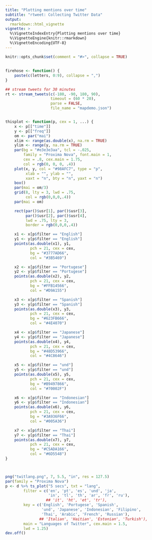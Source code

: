 ```yaml
---
title: "Plotting mentions over time"
subtitle: "rtweet: Collecting Twitter Data"
output:
  rmarkdown::html_vignette
vignette: >
  %\VignetteIndexEntry{Plotting mentions over time}
  %\VignetteEngine{knitr::rmarkdown}
  %\VignetteEncoding{UTF-8}
---
```


```r
knitr::opts_chunk$set(comment = "#>", collapse = TRUE)
```

##


```r
firehose <- function() {
    paste(c(letters, 0:9), collapse = ",")
}

## stream tweets for 30 minutes
rt <- stream_tweets(c(-180, -90, 180, 90),
                    timeout = (60 * 20),
                    parse = FALSE,
                    file_name = "mapdemo.json")


thisplot <- function(p, cex = 1, ...) {
    x <- p[["time"]]
    y <- p[["freq"]]
    om <- par("mai")
    xlim <- range(as.double(x), na.rm = TRUE)
    ylim <- range(y, na.rm = TRUE)
    par(bg = "#e3e3e3aa", tcl = -.025,
        family = "Proxima Nova", font.main = 1,
        cex = .8, cex.main = 1.75,
        col = rgb(0, 0, 0, .4))
    plot(x, y, col = "#98AFC7", type = "p",
         xlab = "", ylab = "",
         xaxt = "n", bty = "n", yaxt = "n")
    box()
    par(mai = om/3)
    grid(8, lty = 3, lwd = .75,
         col = rgb(0,0,0,.4))
    par(mai = om)

    rect(par()$usr[1], par()$usr[3],
         par()$usr[2], par()$usr[4],
         lwd = .75, lty = 3,
         border = rgb(0,0,0,.4))

    x1 <- x[p$filter == "English"]
    y1 <- y[p$filter == "English"]
    points(as.double(x1), y1,
           pch = 21, cex = cex,
           bg = "#3777AD66",
           col = "#3B5469")

    x2 <- x[p$filter == "Portugese"]
    y2 <- y[p$filter == "Portugese"]
    points(as.double(x2), y2,
           pch = 21, cex = cex,
           bg = "#FFB14566",
           col = "#D9A155")

    x3 <- x[p$filter == "Spanish"]
    y3 <- y[p$filter == "Spanish"]
    points(as.double(x3), y3,
           pch = 21, cex = cex,
           bg = "#623FB666",
           col = "#4E4070")

    x4 <- x[p$filter == "Japanese"]
    y4 <- y[p$filter == "Japanese"]
    points(as.double(x4), y4,
           pch = 21, cex = cex,
           bg = "#48D53966",
           col = "#4C8646")

    x5 <- x[p$filter == "und"]
    y5 <- y[p$filter == "und"]
    points(as.double(x5), y5,
           pch = 21, cex = cex,
           bg = "#B9497866",
           col = "#70002F")

    x6 <- x[p$filter == "Indonesian"]
    y6 <- y[p$filter == "Indonesian"]
    points(as.double(x6), y6,
           pch = 21, cex = cex,
           bg = "#3A936F66",
           col = "#005A36")

    x7 <- x[p$filter == "Thai"]
    y7 <- y[p$filter == "Thai"]
    points(as.double(x7), y7,
           pch = 21, cex = cex,
           bg = "#C5ADA166",
           col = "#6D5548")
}



png("twitlang.png", 7, 5.5, "in", res = 127.5)
par(family = "Proxima Nova")
p <- d %>% ts_plot("5 secs", txt = "lang",
        filter = c('en', 'pt', 'es', 'und', 'ja',
                   'in', 'tl', 'th', 'ar', 'fr', 'ru'),
                  ## 'it', 'ht', 'et', 'tr'),
        key = c('English', 'Portugese', 'Spanish',
                'und', 'Japanese', 'Indonesian', 'Filipino',
                'Thai', 'Arabic', 'French', 'Russian'),
               ## 'Italian', 'Haitian', 'Estonian', 'Turkish'),
        main = "Languages of Twitter", cex.main = 1.5,
        lwd = 1.25)
dev.off()
```
